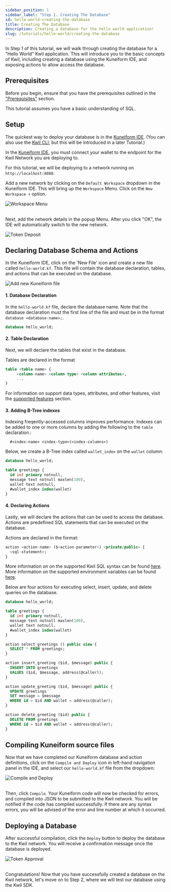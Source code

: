 ```yaml
---
sidebar_position: 1
sidebar_label: "Step 1. Creating The Database"
id: hello-world-creating-the-database
title: Creating The Database
description: Creating a database for the hello world application!
slug: /tutorials/hello-world/creating-the-database
---
```

In Step 1 of this tutorial, we will walk through creating the database for a "Hello World" Kwil application.
This will introduce you to the basic concepts of Kwil, including creating a database using the Kuneiform IDE, and exposing actions to allow access the database.

## Prerequisites

Before you begin, ensure that you have the prerequisites outlined in the ["Prerequisites"](../../prerequisites.md) section.

This tutorial assumes you have a basic understanding of SQL.

## Setup

The quickest way to deploy your database is in the [Kuneiform IDE](https://ide.kwil.com). (You can also use the [Kwil CLI](/docs/kwil-cli/installation), but this will be introduced in a later Tutorial.)

In the [Kuneiform IDE](https://ide.kwil.com/), you must connect your wallet to the endpoint for the Kwil Network you are deploying to. 

For this tutorial, we will be deploying to a network running on `http://localhost:8080`. 

Add a new network by clicking on the `Default Workspace` dropdown in the Kuneiform IDE. This will bring up the `Workspace` Menu. Click on the `New Workspace +` option.

<div style={{ display: "flex", justifyContent: "center" }}>
  <img src={require("./assets/workspace-menu.png").default} alt="Workspace Menu" />
</div>
<br />

Next, add the network details in the popup Menu. After you click "OK", the IDE will automatically switch to the new network.

<div style={{ display: "flex", justifyContent: "center"  }}>
  <img src={require("./assets/add-workspace.png").default} alt="Token Deposit" />
</div>

## Declaring Database Schema and Actions

In the Kuneiform IDE, click on the 'New File' icon and create a new file called `hello-world.kf`. This file will contain the database declaration, tables, and actions that can be executed on the database.

<div style={{ display: "flex", justifyContent: "center"  }}>
  <img src={require("./assets/add-new-file.png").default} alt="Add new Kuneiform file" />
</div>

#### 1. Database Declaration
In the `hello-world.kf` file, declare the database name. Note that the database declaration must the first line of the file and must be in the format `database <database-name>;`.

```sql title="hello-world.kf"
database hello_world;
```

#### 2. Table Declaration
Next, we will declare the tables that exist in the database. 

Tables are declared in the format 

```sql
table <table-name> { 
     <column-name> <column-type> <column-attributes>, 
     ...
}
```

For information on support data types, attributes, and other features, visit the [supported features](../../kuneiform/supported-features) section.

#### 3. Adding B-Tree indexes

Indexing freqently-accessed columns improves performance. Indexes can be added to one or more columns by adding the following to the `table` declaration.:
```
  #<index-name> <index-type>(<index-columns>)
``` 

Below, we create a B-Tree index called `wallet_index` on the `wallet` column:

```sql title="hello-world.kf"
database hello_world;

table greetings {
  id int primary notnull,
  message text notnull maxlen(100),
  wallet text notnull,
  #wallet_index index(wallet)
}
```

#### 4. Declaring Actions
Lastly, we will declare the actions that can be used to access the database. 
Actions are predefined SQL statements that can be executed on the database. 

Actions are declared in the format:
```sql
action <action-name> ($<action-parameter>) <private/public> { 
  <sql-statement>;
}
``` 
More information on on the supported Kwil SQL syntax can be found [here](/docs/category/sql-as-understood-by-kwil). More information on the supported environment variables can be found [here](../../kuneiform/dml#using-contextual-variables-in-actions).

Below are four actions for executing select, insert, update, and delete queries on the database.

```sql title="hello-world.kf"
database hello_world;

table greetings {
  id int primary notnull,
  message text notnull maxlen(100),
  wallet text notnull,
  #wallet_index index(wallet)
}

action select_greetings () public view {
  SELECT * FROM greetings;
}

action insert_greeting ($id, $message) public {
  INSERT INTO greetings
  VALUES ($id, $message, address(@caller));
}

action update_greeting ($id, $message) public {
  UPDATE greetings 
  SET message = $message 
  WHERE id = $id AND wallet = address(@caller);
}

action delete_greeting ($id) public {
  DELETE FROM greetings 
  WHERE id = $id AND wallet = address(@caller);
}
```

## Compiling Kuneiform source files

Now that we have completed our Kuneiform database and action definitions, click on the `Compile and Deploy` icon in left-hand navigation panel in the IDE, 
and select our `hello-world.kf` file from the dropdown:

<div style={{ display: "flex", justifyContent: "center"  }}>
  <img src={require("./assets/compile-kuneiform.png").default} alt="Compile and Deploy" />
</div>
<br />

Then, click `Compile`. Your Kuneiform code will now be checked for errors, and compiled into JSON to be submitted to the Kwil network.
You will be notified if the code has compiled successfully. If there are any syntax errors, you will be advised of the error and line number at which it occurred.

## Deploying a Database

After successful compilation, click the `Deploy` button to deploy the database to the Kwil network. 
You will receive a confirmation message once the database is deployed.

<div style={{ display: "flex", justifyContent: "center", width: "75%", margin: "auto" }}>
  <img src={require("./assets/deploy-successful.png").default} alt="Token Approval" />
</div>
<br />

Congratulations! Now that you have successfully created a database on the Kwil network, let's move on to Step 2, where we will test our database using the Kwil SDK.